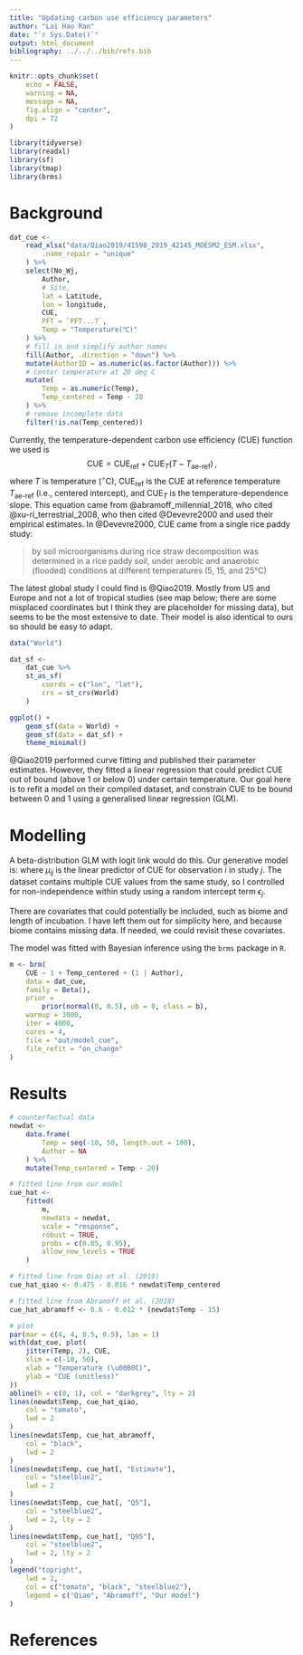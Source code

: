 ```yaml
---
title: "Updating carbon use efficiency parameters"
author: "Lai Hao Ran"
date: "`r Sys.Date()`"
output: html_document
bibliography: ../../../bib/refs.bib
---
```


```r
knitr::opts_chunk$set(
    echo = FALSE,
    warning = NA,
    message = NA,
    fig.align = "center",
    dpi = 72
)
```


```r
library(tidyverse)
library(readxl)
library(sf)
library(tmap)
library(brms)
```

# Background

```r
dat_cue <-
    read_xlsx("data/Qiao2019/41598_2019_42145_MOESM2_ESM.xlsx",
        .name_repair = "unique"
    ) %>%
    select(No_Wj,
        Author,
        # Site,
        lat = Latitude,
        lon = longitude,
        CUE,
        PFT = `PFT...7`,
        Temp = "Temperature(℃)"
    ) %>%
    # fill in and simplify author names
    fill(Author, .direction = "down") %>%
    mutate(AuthorID = as.numeric(as.factor(Author))) %>%
    # center temperature at 20 deg C
    mutate(
        Temp = as.numeric(Temp),
        Temp_centered = Temp - 20
    ) %>%
    # remove incomplete data
    filter(!is.na(Temp_centered))
```

Currently, the temperature-dependent carbon use efficiency (CUE) function we used is
$$
\text{CUE} = \text{CUE}_\text{ref} + \text{CUE}_T \left(T - T_\text{ae-ref} \right) \,,
$$
where $T$ is temperature ($^\circ$C), $\text{CUE}_\text{ref}$ is the CUE at reference temperature $T_\text{ae-ref}$ (i.e., centered intercept), and $\text{CUE}_T$ is the temperature-dependence slope. This equation came from @abramoff_millennial_2018, who cited @xu-ri_terrestrial_2008, who then cited @Devevre2000 and used their empirical estimates. In @Devevre2000, CUE came from a single rice paddy study:

> by soil microorganisms during rice straw decomposition was determined in a rice paddy soil, under aerobic and anaerobic (flooded) conditions at different temperatures (5, 15, and 25°C)

The latest global study I could find is @Qiao2019. Mostly from US and Europe and not a lot of tropical studies (see map below; there are some misplaced coordinates but I think they are placeholder for missing data), but seems to be the most extensive to date. Their model is also identical to ours so should be easy to adapt.

```r
data("World")

dat_sf <-
    dat_cue %>%
    st_as_sf(
        coords = c("lon", "lat"),
        crs = st_crs(World)
    )

ggplot() +
    geom_sf(data = World) +
    geom_sf(data = dat_sf) +
    theme_minimal()
```

@Qiao2019 performed curve fitting and published their parameter estimates. However, they fitted a linear regression that could predict CUE out of bound (above 1 or below 0) under certain temperature. Our goal here is to refit a model on their compiled dataset, and constrain CUE to be bound between 0 and 1 using a generalised linear regression (GLM).

# Modelling

A beta-distribution GLM with logit link would do this. Our generative model is:
\begin{equation*}
\begin{aligned}
\text{CUE}_{ij} &\sim \text{Beta}\left( \mu_{ij}, \phi \right) \\
\text{logit}\left( \mu_{ij} \right) &= \text{CUE}_\text{ref} + \text{CUE}_T \left(T_{ij} - T_\text{ae-ref} \right) + \epsilon_j \,,
\end{aligned}
\end{equation*}
where $\mu_{ij}$ is the linear predictor of CUE for observation $i$ in study $j$. The dataset contains multiple CUE values from the same study, so I controlled for non-independence within study using a random intercept term $\epsilon_j$.

There are covariates that could potentially be included, such as biome and length of incubation. I have left them out for simplicity here, and because biome contains missing data. If needed, we could revisit these covariates.

The model was fitted with Bayesian inference using the `brms` package in `R`.

```r
m <- brm(
    CUE ~ 1 + Temp_centered + (1 | Author),
    data = dat_cue,
    family = Beta(),
    prior =
        prior(normal(0, 0.5), ub = 0, class = b),
    warmup = 3000,
    iter = 4000,
    cores = 4,
    file = "out/model_cue",
    file_refit = "on_change"
)
```

# Results

```r
# counterfactual data
newdat <-
    data.frame(
        Temp = seq(-10, 50, length.out = 100),
        Author = NA
    ) %>%
    mutate(Temp_centered = Temp - 20)

# fitted line from our model
cue_hat <-
    fitted(
        m,
        newdata = newdat,
        scale = "response",
        robust = TRUE,
        probs = c(0.05, 0.95),
        allow_new_levels = TRUE
    )

# fitted line from Qiao et al. (2019)
cue_hat_qiao <- 0.475 - 0.016 * newdat$Temp_centered

# fitted line from Abramoff et al. (2018)
cue_hat_abramoff <- 0.6 - 0.012 * (newdat$Temp - 15)

# plot
par(mar = c(4, 4, 0.5, 0.5), las = 1)
with(dat_cue, plot(
    jitter(Temp, 2), CUE,
    xlim = c(-10, 50),
    xlab = "Temperature (\u00B0C)",
    ylab = "CUE (unitless)"
))
abline(h = c(0, 1), col = "darkgrey", lty = 2)
lines(newdat$Temp, cue_hat_qiao,
    col = "tomato",
    lwd = 2
)
lines(newdat$Temp, cue_hat_abramoff,
    col = "black",
    lwd = 2
)
lines(newdat$Temp, cue_hat[, "Estimate"],
    col = "steelblue2",
    lwd = 2
)
lines(newdat$Temp, cue_hat[, "Q5"],
    col = "steelblue2",
    lwd = 2, lty = 2
)
lines(newdat$Temp, cue_hat[, "Q95"],
    col = "steelblue2",
    lwd = 2, lty = 2
)
legend("topright",
    lwd = 2,
    col = c("tomato", "black", "steelblue2"),
    legend = c("Qiao", "Abramoff", "Our model")
)
```

# References
